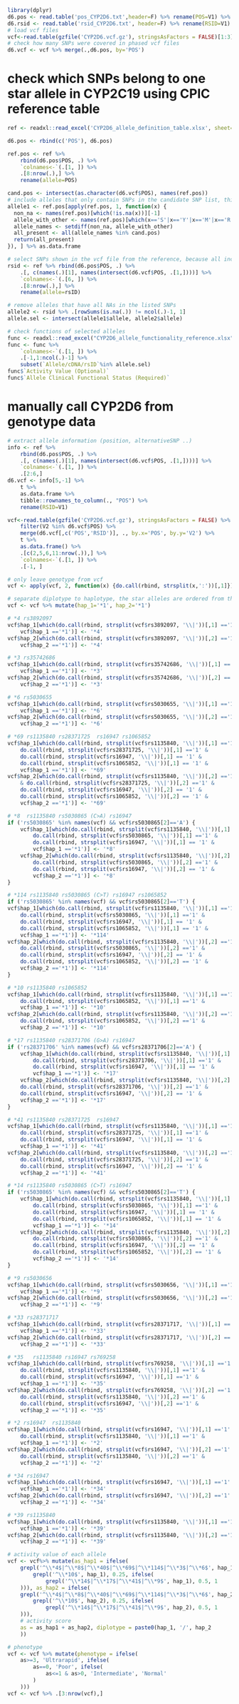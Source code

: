 

```r
library(dplyr)
d6.pos <- read.table('pos_CYP2D6.txt',header=F) %>% rename(POS=V1) %>% distinct    
d6.rsid <- read.table('rsid_CYP2D6.txt', header=F) %>% rename(RSID=V1)
# load vcf files
vcf<-read.table(gzfile('CYP2D6.vcf.gz'), stringsAsFactors = FALSE)[1:3] %>% rename(CHROM=V1,POS=V2,ID=V3)
# check how many SNPs were covered in phased vcf files
d6.vcf <- vcf %>% merge(.,d6.pos, by='POS') 
```

# check which SNPs belong to one star allele in CYP2C19 using CPIC reference table
```r
ref <- readxl::read_excel('CYP2D6_allele_definition_table.xlsx', sheet=1) %>% .[,1:ncol(.)-1]   

d6.pos <- rbind(c('POS'), d6.pos)

ref.pos <- ref %>% 
    rbind(d6.pos$POS, .) %>%  
    `colnames<-`(.[1, ]) %>% 
    .[8:nrow(.),] %>% 
    rename(allele=POS)

cand.pos <- intersect(as.character(d6.vcf$POS), names(ref.pos))
# include alleles that only contain SNPs in the candidate SNP list, this step could select star allele that do not contain any SNPs in the SNP list (such as *13, *5 so need to remove these snps in later steps)
allele1 <- ref.pos[apply(ref.pos, 1, function(x) {
  non_na <- names(ref.pos)[which(!is.na(x))][-1]
  allele_with_other <- names(ref.pos)[which(x=='S'|x=='Y'|x=='M'|x=='R'|x=='K'|x=='W')]
  allele_names <- setdiff(non_na, allele_with_other)
  all_present <- all(allele_names %in% cand.pos)
  return(all_present)
}), ] %>% as.data.frame

# select SNPs shown in the vcf file from the reference, because all included SNPs have rsid, change this to colnames
rsid <- ref %>% rbind(d6.pos$POS, .) %>% 
    .[, c(names(.)[1], names(intersect(d6.vcf$POS, .[1,])))] %>% 
    `colnames<-`(.[6, ]) %>% 
    .[8:nrow(.),] %>% 
    rename(allele=rsID)

# remove alleles that have all NAs in the listed SNPs
allele2 <- rsid %>% .[rowSums(is.na(.)) != ncol(.)-1, 1]  
allele.sel <- intersect(allele1$allele, allele2$allele) 

# check functions of selected alleles
func <- readxl::read_excel("CYP2D6_allele_functionality_reference.xlsx", sheet=1)
func <- func %>% 
    `colnames<-`(.[1, ]) %>% 
    .[-1,1:ncol(.)-1] %>% 
    subset(`Allele/cDNA/rsID`%in% allele.sel)
func$`Activity Value (Optional)`
func$`Allele Clinical Functional Status (Required)`

```

# manually call CYP2D6 from genotype data
```r
# extract allele information (position, alternativeSNP ..)
info <- ref %>% 
    rbind(d6.pos$POS, .) %>% 
    .[, c(names(.)[1], names(intersect(d6.vcf$POS, .[1,])))] %>% 
    `colnames<-`(.[1, ]) %>% 
    .[2:6,]
d6.vcf <- info[5,-1] %>% 
    t %>% 
    as.data.frame %>%  
    tibble::rownames_to_column(., "POS") %>% 
    rename(RSID=V1)

vcf<-read.table(gzfile('CYP2D6.vcf.gz'), stringsAsFactors = FALSE) %>% 
    filter(V2 %in% d6.vcf$POS) %>% 
    merge(d6.vcf[,c('POS','RSID')], ., by.x='POS', by.y='V2') %>% 
    t %>% 
    as.data.frame() %>% 
    .[c(2,5,6,11:nrow(.)),] %>%
    `colnames<-`(.[1, ]) %>% 
    .[-1, ]

# only leave genotype from vcf
vcf <- apply(vcf, 2, function(x) {do.call(rbind, strsplit(x,':'))[,1]}) %>% as.data.frame

# separate diplotype to haplotype, the star alleles are ordered from the lowest activity score to the highest
vcf <- vcf %>% mutate(hap_1='*1', hap_2='*1')

# *4 rs3892097
vcf$hap_1[which(do.call(rbind, strsplit(vcf$rs3892097, '\\|'))[,1] =='1' & 
    vcf$hap_1 =='*1')] <- '*4'
vcf$hap_2[which(do.call(rbind, strsplit(vcf$rs3892097, '\\|'))[,2] =='1' & 
    vcf$hap_2 =='*1')] <- '*4'

# *3 rs35742686
vcf$hap_1[which(do.call(rbind, strsplit(vcf$rs35742686, '\\|'))[,1] =='1' & 
    vcf$hap_1 =='*1')] <- '*3'
vcf$hap_2[which(do.call(rbind, strsplit(vcf$rs35742686, '\\|'))[,2] =='1' & 
    vcf$hap_2 =='*1')] <- '*3'

# *6 rs5030655
vcf$hap_1[which(do.call(rbind, strsplit(vcf$rs5030655, '\\|'))[,1] =='1' & 
    vcf$hap_1 =='*1')] <- '*6'
vcf$hap_2[which(do.call(rbind, strsplit(vcf$rs5030655, '\\|'))[,2] =='1' & 
    vcf$hap_2 =='*1')] <- '*6'

# *69 rs1135840	rs28371725	rs16947	rs1065852
vcf$hap_1[which(do.call(rbind, strsplit(vcf$rs1135840, '\\|'))[,1] =='1' & 
    do.call(rbind, strsplit(vcf$rs28371725, '\\|'))[,1] =='1' & 
    do.call(rbind, strsplit(vcf$rs16947, '\\|'))[,1] == '1' & 
    do.call(rbind, strsplit(vcf$rs1065852, '\\|'))[,1] == '1' & 
    vcf$hap_1 =='*1')] <- '*69'
vcf$hap_2[which(do.call(rbind, strsplit(vcf$rs1135840, '\\|'))[,2] =='1' 
    & do.call(rbind, strsplit(vcf$rs28371725, '\\|'))[,2] =='1' & 
    do.call(rbind, strsplit(vcf$rs16947, '\\|'))[,2] == '1' & 
    do.call(rbind, strsplit(vcf$rs1065852, '\\|'))[,2] == '1' & 
    vcf$hap_2 =='*1')] <- '*69'

# *8  rs1135840	rs5030865 (C>A)	rs16947
if ('rs5030865' %in% names(vcf) && vcf$rs5030865[2]=='A') {
    vcf$hap_1[which(do.call(rbind, strsplit(vcf$rs1135840, '\\|'))[,1] =='1' & 
        do.call(rbind, strsplit(vcf$rs5030865, '\\|'))[,1] =='1' & 
        do.call(rbind, strsplit(vcf$rs16947, '\\|'))[,1] == '1' & 
        vcf$hap_1 =='*1')] <- '*8'
    vcf$hap_2[which(do.call(rbind, strsplit(vcf$rs1135840, '\\|'))[,2] =='1' & 
        do.call(rbind, strsplit(vcf$rs5030865, '\\|'))[,2] =='1' & 
        do.call(rbind, strsplit(vcf$rs16947, '\\|'))[,2] == '1' & 
        vcf$hap_2 =='*1')] <- '*8'
}

# *114 rs1135840 rs5030865 (C>T) rs16947 rs1065852
if ('rs5030865' %in% names(vcf) && vcf$rs5030865[2]=='T') {
vcf$hap_1[which(do.call(rbind, strsplit(vcf$rs1135840, '\\|'))[,1] =='1' & 
    do.call(rbind, strsplit(vcf$rs5030865, '\\|'))[,1] =='1' & 
    do.call(rbind, strsplit(vcf$rs16947, '\\|'))[,1] == '1' & 
    do.call(rbind, strsplit(vcf$rs1065852, '\\|'))[,1] == '1' & 
    vcf$hap_1 =='*1')] <- '*114'
vcf$hap_2[which(do.call(rbind, strsplit(vcf$rs1135840, '\\|'))[,2] =='1' & 
    do.call(rbind, strsplit(vcf$rs5030865, '\\|'))[,2] =='1' & 
    do.call(rbind, strsplit(vcf$rs16947, '\\|'))[,2] == '1' & 
    do.call(rbind, strsplit(vcf$rs1065852, '\\|'))[,2] == '1' & 
    vcf$hap_2 =='*1')] <- '*114'
}

# *10 rs1135840 rs1065852
vcf$hap_1[which(do.call(rbind, strsplit(vcf$rs1135840, '\\|'))[,1] =='1' & 
    do.call(rbind, strsplit(vcf$rs1065852, '\\|'))[,1] =='1' & 
    vcf$hap_1 =='*1')] <- '*10'
vcf$hap_2[which(do.call(rbind, strsplit(vcf$rs1135840, '\\|'))[,2] =='1' & 
    do.call(rbind, strsplit(vcf$rs1065852, '\\|'))[,2] =='1' & 
    vcf$hap_2 =='*1')] <- '*10'

# *17 rs1135840	rs28371706 (G>A) rs16947
if ('rs28371706' %in% names(vcf) && vcf$rs28371706[2]=='A') {
    vcf$hap_1[which(do.call(rbind, strsplit(vcf$rs1135840, '\\|'))[,1] =='1' & 
        do.call(rbind, strsplit(vcf$rs28371706, '\\|'))[,1] =='1' & 
        do.call(rbind, strsplit(vcf$rs16947, '\\|'))[,1] == '1' & 
        vcf$hap_1 =='*1')] <- '*17'
    vcf$hap_2[which(do.call(rbind, strsplit(vcf$rs1135840, '\\|'))[,2] =='1' & 
    do.call(rbind, strsplit(vcf$rs28371706, '\\|'))[,2] =='1' & 
    do.call(rbind, strsplit(vcf$rs16947, '\\|'))[,2] == '1' & 
    vcf$hap_2 =='*1')] <- '*17'
}

# *41 rs1135840	rs28371725	rs16947 
vcf$hap_1[which(do.call(rbind, strsplit(vcf$rs1135840, '\\|'))[,1] =='1' & 
    do.call(rbind, strsplit(vcf$rs28371725, '\\|'))[,1] =='1' & 
    do.call(rbind, strsplit(vcf$rs16947, '\\|'))[,1] == '1' & 
    vcf$hap_1 =='*1')] <- '*41'
vcf$hap_2[which(do.call(rbind, strsplit(vcf$rs1135840, '\\|'))[,2] =='1' & 
    do.call(rbind, strsplit(vcf$rs28371725, '\\|'))[,2] =='1' & 
    do.call(rbind, strsplit(vcf$rs16947, '\\|'))[,2] == '1' & 
    vcf$hap_2 =='*1')] <- '*41'

# *14 rs1135840 rs5030865 (C>T)	rs16947
if ('rs5030865' %in% names(vcf) && vcf$rs5030865[2]=='T') {
    vcf$hap_1[which(do.call(rbind, strsplit(vcf$rs1135840, '\\|'))[,1] =='1' & 
        do.call(rbind, strsplit(vcf$rs5030865, '\\|'))[,1] =='1' & 
        do.call(rbind, strsplit(vcf$rs16947, '\\|'))[,1] == '1' & 
        do.call(rbind, strsplit(vcf$rs1065852, '\\|'))[,1] == '1' & 
        vcf$hap_1 =='*1')] <- '*14'
    vcf$hap_2[which(do.call(rbind, strsplit(vcf$rs1135840, '\\|'))[,2] =='1' & 
        do.call(rbind, strsplit(vcf$rs5030865, '\\|'))[,2] =='1' & 
        do.call(rbind, strsplit(vcf$rs16947, '\\|'))[,2] == '1' & 
        do.call(rbind, strsplit(vcf$rs1065852, '\\|'))[,2] == '1' & 
        vcf$hap_2 =='*1')] <- '*14'
}

# *9 rs5030656
vcf$hap_1[which(do.call(rbind, strsplit(vcf$rs5030656, '\\|'))[,1] =='1' & 
    vcf$hap_1 =='*1')] <- '*9'
vcf$hap_2[which(do.call(rbind, strsplit(vcf$rs5030656, '\\|'))[,2] =='1' & 
    vcf$hap_2 =='*1')] <- '*9'

# *33 rs28371717
vcf$hap_1[which(do.call(rbind, strsplit(vcf$rs28371717, '\\|'))[,1] =='1' & 
    vcf$hap_1 =='*1')] <- '*33'
vcf$hap_2[which(do.call(rbind, strsplit(vcf$rs28371717, '\\|'))[,2] =='1' & 
    vcf$hap_2 =='*1')] <- '*33'

# *35	rs1135840 rs16947 rs769258
vcf$hap_1[which(do.call(rbind, strsplit(vcf$rs769258, '\\|'))[,1] =='1' & 
    do.call(rbind, strsplit(vcf$rs1135840, '\\|'))[,1] =='1' & 
    do.call(rbind, strsplit(vcf$rs16947, '\\|'))[,1] =='1' & 
    vcf$hap_1 =='*1')] <- '*35'
vcf$hap_2[which(do.call(rbind, strsplit(vcf$rs769258, '\\|'))[,2] =='1' & 
    do.call(rbind, strsplit(vcf$rs1135840, '\\|'))[,2] =='1' & 
    do.call(rbind, strsplit(vcf$rs16947, '\\|'))[,2] =='1' & 
    vcf$hap_2 =='*1')] <- '*35'

# *2 rs16947  rs1135840
vcf$hap_1[which(do.call(rbind, strsplit(vcf$rs16947, '\\|'))[,1] =='1' & 
    do.call(rbind, strsplit(vcf$rs1135840, '\\|'))[,1] =='1' & 
    vcf$hap_1 =='*1')] <- '*2'
vcf$hap_2[which(do.call(rbind, strsplit(vcf$rs16947, '\\|'))[,2] =='1' & 
    do.call(rbind, strsplit(vcf$rs1135840, '\\|'))[,2] =='1' & 
    vcf$hap_2 =='*1')] <- '*2'

# *34 rs16947 
vcf$hap_1[which(do.call(rbind, strsplit(vcf$rs16947, '\\|'))[,1] =='1' & 
    vcf$hap_1 =='*1')] <- '*34'
vcf$hap_2[which(do.call(rbind, strsplit(vcf$rs16947, '\\|'))[,2] =='1' & 
    vcf$hap_2 =='*1')] <- '*34'

# *39 rs1135840 
vcf$hap_1[which(do.call(rbind, strsplit(vcf$rs1135840, '\\|'))[,1] =='1' & 
    vcf$hap_1 =='*1')] <- '*39'
vcf$hap_2[which(do.call(rbind, strsplit(vcf$rs1135840, '\\|'))[,2] =='1' & 
    vcf$hap_2 =='*1')] <- '*39'

# activity value of each allele 
vcf <- vcf%>% mutate(as_hap1 = ifelse(
    grepl('^\\*4$|^\\*8$|^\\*40$|^\\*69$|^\\*114$|^\\*3$|^\\*6$', hap_1), 0, ifelse(
        grepl('^\\*10$', hap_1), 0.25, ifelse(
            grepl('^\\*14$|^\\*17$|^\\*41$|^\\*9$', hap_1), 0.5, 1
    ))), as_hap2 = ifelse(
    grepl('^\\*4$|^\\*8$|^\\*40$|^\\*69$|^\\*114$|^\\*3$|^\\*6$', hap_2), 0, ifelse(
        grepl('^\\*10$', hap_2), 0.25, ifelse(
            grepl('^\\*14$|^\\*17$|^\\*41$|^\\*9$', hap_2), 0.5, 1
    ))),
    # activity score
    as = as_hap1 + as_hap2, diplotype = paste0(hap_1, '/', hap_2
    ))

# phenotype
vcf <- vcf %>% mutate(phenotype = ifelse(
    as>=3, 'Ultrarapid', ifelse(
        as==0, 'Poor', ifelse(
            as<=1 & as>0, 'Intermediate', 'Normal'
        )
    )))
vcf <- vcf %>% .[3:nrow(vcf),]

```